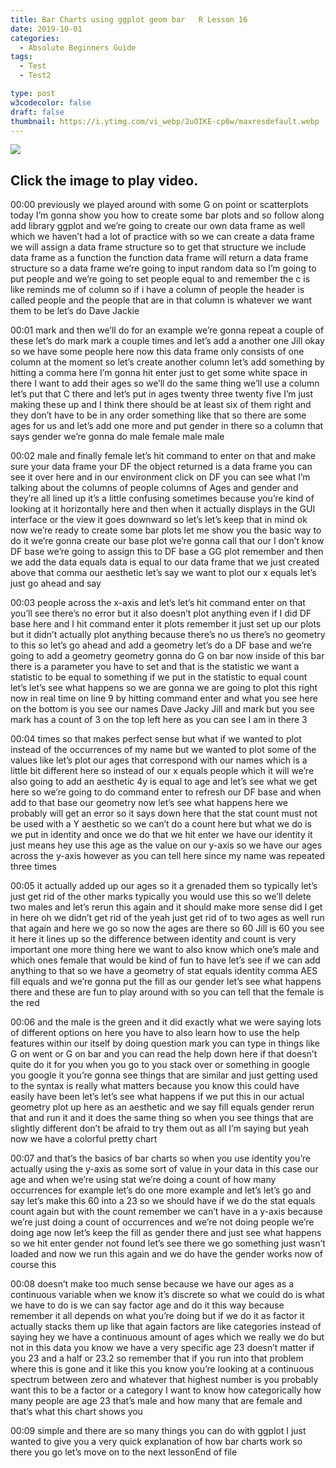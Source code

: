 ```yaml
---
title: Bar Charts using ggplot geom bar   R Lesson 16
date: 2019-10-01
categories:
  - Absolute Beginners Guide
tags:
  - Test
  - Test2

type: post
w3codecolor: false
draft: false
thumbnail: https://i.ytimg.com/vi_webp/2uOIKE-cp6w/maxresdefault.webp
---
```


<a href="https://www.youtube.com/watch?v=2uOIKE-cp6w">
<picture><img src="https://i.ytimg.com/vi_webp/2uOIKE-cp6w/maxresdefault.webp"></picture>
</a>



## Click the image to play video.



00:00
previously we played around with some G on point or scatterplots
today I'm gonna show you how to create some bar plots and so follow along add
library ggplot and we're going to create our own data frame as well which we
haven't had a lot of practice with so we
can create a data frame we will assign a data frame structure so to get that
structure we include data frame as a function the function data frame will
return a data frame structure so a data frame we're going to input random data
so I'm going to put people and we're going to set people equal to and
remember the c is like reminds me of column so if i have a column of people
the header is called people and the people that are in that column is
whatever we want them to be let's do Dave Jackie

00:01
mark and then we'll do for an example we're gonna repeat a couple of these
let's do mark mark a couple times and let's add a another one Jill okay so we
have some people here now this data frame only consists of one column at the
moment so let's create another column let's add something by hitting a comma
here I'm gonna hit enter just to get some white space in there I want to add
their ages so we'll do the same thing we'll use a column let's put that C
there and let's put in ages twenty three
twenty five I'm just making these up and I think there should be at least six of
them right and they don't have to be in any order something like that so there
are some ages for us and let's add one more and put gender in there so a column
that says gender we're gonna do male female male male

00:02
male and finally female let's hit command to enter on that and make sure
your data frame your DF the object returned is a data frame you can see it
over here and in our environment click on DF you can see what I'm talking about
the columns of people columns of Ages and gender and they're all lined up it's
a little confusing sometimes because you're kind of looking at it
horizontally here and then when it actually displays in the GUI interface
or the view it goes downward so let's let's keep that in mind ok now we're
ready to create some bar plots let me show you the basic way to do it we're
gonna create our base plot we're gonna call that our I don't know DF base we're
going to assign this to DF base a GG plot remember and then we add the data
equals data is equal to our data frame that we just created above that comma
our aesthetic let's say we want to plot our x equals let's just go ahead and say

00:03
people across the x-axis and let's let's hit command enter on that you'll see
there's no error but it also doesn't plot anything even if I did DF base here
and I hit command enter it plots remember it just set up our plots but it
didn't actually plot anything because there's no us there's no geometry to
this so let's go ahead and add a geometry let's do a DF base and we're
going to add a geometry geometry gonna do G on bar now inside of this bar there
is a parameter you have to set and that is the statistic we want a statistic to
be equal to something if we put in the statistic to equal count let's let's see
what happens so we are gonna we are going to plot
this right now in real time on line 9 by hitting command enter and what you see
here on the bottom is you see our names Dave Jacky Jill and mark but you see
mark has a count of 3 on the top left here as you can see I am in there 3

00:04
times so that makes perfect sense but what if we wanted to plot instead of the
occurrences of my name but we wanted to plot some of the values like let's plot
our ages that correspond with our names which is a little bit different here so
instead of our x equals people which it will we're also going to
add an aesthetic 4y is equal to age and let's see what we get here so we're
going to do command enter to refresh our DF base and when add to that base our
geometry now let's see what happens here
we probably will get an error so it says down here that the stat count must not
be used with a Y aesthetic so we can't do a count here but what we do is we put
in identity and once we do that we hit enter we have our identity it just means
hey use this age as the value on our y-axis so we have our ages across the
y-axis however as you can tell here since my name was repeated three times

00:05
it actually added up our ages so it a grenaded them so typically let's just
get rid of the other marks typically you
would use this so we'll delete two males
and let's rerun this again and it should make more sense did I get in here oh we
didn't get rid of the yeah just get rid of to two ages as well run that again
and here we go so now the ages are there so 60 Jill is 60 you see it here it
lines up so the difference between identity and count is very important one
more thing here we want to also know which one's male and which ones female
that would be kind of fun to have let's see if we can add anything to that so we
have a geometry of stat equals identity comma AES fill equals and we're gonna
put the fill as our gender let's see what happens there
and these are fun to play around with so you can tell that the female is the red

00:06
and the male is the green and it did exactly what we were saying lots of
different options on here you have to also learn how to use the help features
within our itself by doing question mark you can type in things like G on
went or G on bar and you can read the help down here if that doesn't quite do
it for you when you go to you stack over or something in google you google it
you're gonna see things that are similar and just getting used to the syntax is
really what matters because you know this could have easily have been let's
let's see what happens if we put this in our actual geometry plot up here as an
aesthetic and we say fill equals gender rerun that and run it and it does the
same thing so when you see things that are slightly different don't be afraid
to try them out as all I'm saying but yeah now we have a colorful pretty chart

00:07
and that's the basics of bar charts so when you use identity you're actually
using the y-axis as some sort of value in your data in this case our age and
when we're using stat we're doing a count of how many occurrences for
example let's do one more example and let's let's go and say let's make this
60 into a 23 so we should have if we do the stat equals count again but with the
count remember we can't have in a y-axis because we're just doing a count of
occurrences and we're not doing people we're doing age now let's keep the fill
as gender there and just see what happens so we hit enter gender not found
let's see there we go something just wasn't loaded
and now we run this again and we do have the gender works now of course this

00:08
doesn't make too much sense because we have our ages as a continuous variable
when we know it's discrete so what we could do is what we have to do is we can
say factor age and do it this way because remember it all depends on what
you're doing but if we do it as factor it actually stacks them up like that
again factors are like categories instead of saying hey we have a
continuous amount of ages which we really we do but not in this data you
know we have a very specific age 23 doesn't matter if you 23 and a half or
23.2 so remember that if you run into that problem where this is gone and it
like this you know you're looking at a continuous spectrum between zero and
whatever that highest number is you probably want this to be a factor or a
category I want to know how categorically how many people are age 23
that's male and how many that are female and that's what this chart shows you

00:09
simple and there are so many things you can do with ggplot I just wanted to give
you a very quick explanation of how bar charts work so there you go let's move
on to the next lessonEnd of file


